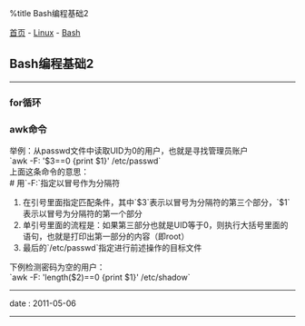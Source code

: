 %title Bash编程基础2

[[../../../index|首页]] - [[../index|Linux]] - [[index|Bash]]
==Bash编程基础2==
----
===for循环===
{{{BASH
for 变量名 in 名字表
do
	命令列表
done
}}}
===awk命令===
举例：从passwd文件中读取UID为0的用户，也就是寻找管理员账户<br>
`awk -F: '$3==0 {print $1}' /etc/passwd`<br>
上面这条命令的意思：<br>
# 用`-F:`指定以冒号作为分隔符
# 在引号里面指定匹配条件，其中`$3`表示以冒号为分隔符的第三个部分，`$1`表示以冒号为分隔符的第一个部分
# 单引号里面的流程是：如果第三部分也就是UID等于0，则执行大括号里面的语句，也就是打印出第一部分的内容（即root）
# 最后的`/etc/passwd`指定进行前述操作的目标文件

下例检测密码为空的用户：<br>
`awk -F: 'length($2)==0 {print $1}' /etc/shadow`
----
<red>date</red> : 2011-05-06
----
